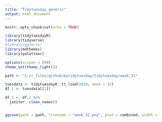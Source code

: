 ```yaml
---
title: "Tidytuesday_generic"
output: html_document
---
```


```r
knitr::opts_chunk$set(echo = TRUE)
```

```r
library(tidytuesdayR)
library(tidyverse)
#library(ggforce)
library(mdthemes)
library(paletteer)

options(scipen = 999)
theme_set(theme_light())

path <- "C:/r_files/github/mytidytuesday/tidytuesday/week_31"
```

```r
tuesdata <- tidytuesdayR::tt_load(2020, week = 32)
df.1 <- tuesdata[[1]]

df.1 <- df.1 %>% 
  janitor::clean_names()
```

```r

```


```r
ggsave(path = path, filename = "week_32.png", plot = combined, width = 30, height = 30, units = "cm")
```

